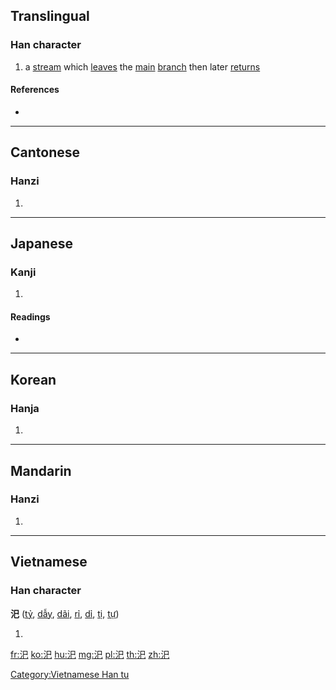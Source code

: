{{character info/new}}
==Translingual==

===Han character===
{{Han char|rn=85|rad=水|as=03|sn=6|four=37117|canj=ERU|ids=⿰氵巳}}

# a [[stream]] which [[leave]]s the [[main]] [[branch]] then later [[return]]s

====References====
* {{Han ref|kx=0605.170|dkj=17136|dj=0999.090|hdz=31555.010|uh=6C5C|ud=27740|bh=C9FA|bd=51706}}

----

==Cantonese==

===Hanzi===
{{yue-hanzi|jyut=|y=chi5}}

# {{defn|lang=yue|sort=水03}}

----

==Japanese==

===Kanji===
{{ja-kanji|grade=|rs=水03}}

# {{defn|lang=ja|sort=水03}}

====Readings====
* {{ja-readings|on=[[し]] (shi), [[じ]] (ji), [[い]] (i)|kun=[[かわ]] (kawa)}}

----

==Korean==

===Hanja===
{{ko-hanja|hangeul=사|eumhun=|rv=sa|mr=sa|y=sa}}

# {{defn|lang=ko|sort=水03}}

----

==Mandarin==

===Hanzi===
{{cmn-hanzi|pin=[[sì]] ([[si4]])|wg=ssu<sup>4</sup>}}

# {{defn|lang=cmn|sort=水03}}

----

==Vietnamese==

===Han character===
'''汜''' ([[tỷ]], [[dẫy]], [[dãi]], [[rỉ]], [[dỉ]], [[tị]], [[tự]])

# {{defn|lang=vi}}

[[Category:Vietnamese Han tu]]

[[fr:汜]]
[[ko:汜]]
[[hu:汜]]
[[mg:汜]]
[[pl:汜]]
[[th:汜]]
[[zh:汜]]